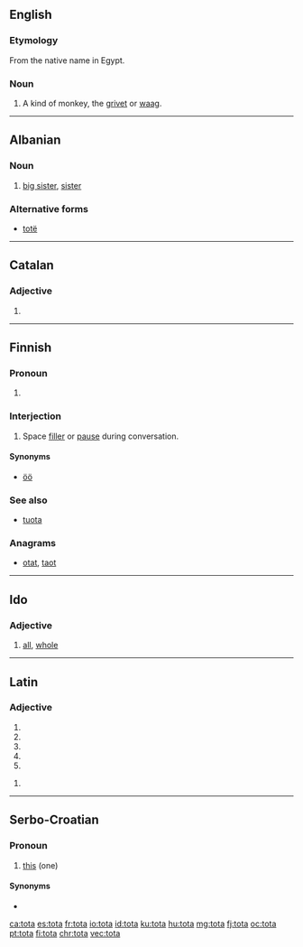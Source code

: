 ==English==

===Etymology===
From the native name in Egypt.

===Noun===
{{en-noun}}

# A kind of monkey, the [[grivet]] or [[waag]].

{{Webster 1913}}

----

==Albanian==

===Noun===
{{head|sq|noun}}

# [[big sister]], [[sister]]

===Alternative forms===
* [[totë]]

----

==Catalan==

===Adjective===
{{ca-adj-form}}

# {{feminine of|tot|lang=ca}}

----

==Finnish==

===Pronoun===
{{head|fi|pronoun form}}

# {{context|colloquial|lang=fi}} {{fi-form of|case=partitive|pl=singular|tuo}}

===Interjection===
{{fi-int|tota}}

# {{context|colloquial|lang=fi}} Space [[filler]] or [[pause]] during conversation.

====Synonyms====
* [[öö#Finnish|öö]]

===See also===
* [[tuota#Finnish|tuota]]

===Anagrams===
* [[otat#Finnish|otat]], [[taot#Finnish|taot]]

----

==Ido==

===Adjective===
{{io-adj}}

# [[all]], [[whole]]

----

==Latin==

===Adjective===
{{la-adj-form|tōta}}

# {{inflection of|tōtus||nom|f|s|lang=la}}
# {{inflection of|tōtus||nom|n|p|lang=la}}
# {{inflection of|tōtus||acc|n|p|lang=la}}
# {{inflection of|tōtus||voc|f|s|lang=la}}
# {{inflection of|tōtus||voc|n|p|lang=la}}

{{la-adj-form|tōtā}}

# {{inflection of|tōtus||abl|f|s|lang=la}}

----

==Serbo-Croatian==

===Pronoun===
{{sh-pronoun|g=f}}

# {{context|Kajkavian|lang=sh}} [[this]] (one)

====Synonyms====
* {{l|sh|ta}}

[[ca:tota]]
[[es:tota]]
[[fr:tota]]
[[io:tota]]
[[id:tota]]
[[ku:tota]]
[[hu:tota]]
[[mg:tota]]
[[fj:tota]]
[[oc:tota]]
[[pt:tota]]
[[fi:tota]]
[[chr:tota]]
[[vec:tota]]